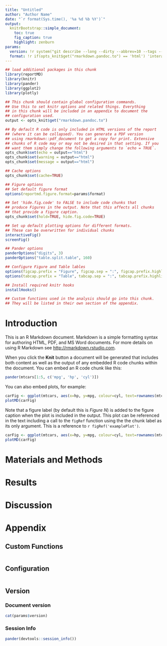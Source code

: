 ```yaml
---
title: "Untitled"
author: "Author Name"
date: "`r format(Sys.time(), '%a %d %b %Y')`"
output:
  knitrBootstrap::simple_document:
    toc: true
    fig_caption: true
    highlight: zenburn
params:
  version: !r system("git describe --long --dirty --abbrev=10 --tags --always", intern=TRUE)
  format: !r if(opts_knit$get("rmarkdown.pandoc.to") == 'html') 'interactive' else 'print'
---
```


```r
## load additional packages in this chunk
library(reportMD)
library(knitr)
library(pander)
library(ggplot2)
library(plotly)
```


```r
## This chunk should contain global configuration commands.
## Use this to set knitr options and related things. Everything
## in this chunk will be included in an appendix to document the
## configuration used.
output <- opts_knit$get("rmarkdown.pandoc.to")

## By default R code is only included in HTML versions of the report
## (where it can be collapsed). You can generate a PDF version
## using rmarkdown::pdf_document to get a copy for print. Extensive
## chunks of R code may or may not be desired in that setting. If you
## want them simply change the following arguments to `echo = TRUE`.
opts_chunk$set(echo = output=="html")
opts_chunk$set(warning = output=="html")
opts_chunk$set(message = output=="html")

## Cache options
opts_chunk$set(cache=TRUE)

## Figure options
## Set default figure format
options(reportmd.figure.format=params$format)

## Set 'hide.fig.code' to FALSE to include code chunks that
## produce Figures in the output. Note that this affects all chunks
## that provide a figure caption.
opts_chunk$set(hold=TRUE, hide.fig.code=TRUE)

## Set up default plotting options for different formats.
## These can be overwritten for individual chunks
interactiveFig()
screenFig()

## Pander options
panderOptions("digits", 3)
panderOptions("table.split.table", 160)

## Configure Figure and Table lables
options(figcap.prefix = "Figure", figcap.sep = ":", figcap.prefix.highlight = "**")
options(tabcap.prefix = "Table", tabcap.sep = ":", tabcap.prefix.highlight = "**")

## Install required knitr hooks
installHooks()
```

```r
## Custom functions used in the analysis should go into this chunk.
## They will be listed in their own section of the appendix.

```


# Introduction

This is an R Markdown document. Markdown is a simple formatting syntax for authoring HTML, PDF, and MS Word documents. For more details on using R Markdown see <http://rmarkdown.rstudio.com>.

When you click the **Knit** button a document will be generated that includes both content as well as the output of any embedded R code chunks within the document. You can embed an R code chunk like this:

```r
pander(mtcars[1:5, c('mpg', 'hp', 'cyl')])
```

You can also embed plots, for example:

```r
carFig <- ggplot(mtcars, aes(x=hp, y=mpg, colour=cyl, text=rownames(mtcars))) + geom_point() + theme_bw()
plotMD(carFig)
```

Note that a figure label (by default this is *Figure N*) is added to the figure caption when the plot is included in the output.
This plot can be referenced in the text including a call to the `figRef` function using the the chunk label as its only
argument. This is a reference to `r figRef('examplePlot')`.

```r
carFig <- ggplot(mtcars, aes(x=hp, y=mpg, colour=cyl, text=rownames(mtcars))) + geom_point() + theme_bw()
plotMD(carFig)
```


# Materials and Methods

# Results

# Discussion

# Appendix {.tabset}
## Custom Functions
```r
```

## Configuration
```r
```

## Version
### Document version
```r
cat(params$version)
```

### Session Info
```r
pander(devtools::session_info())
```

